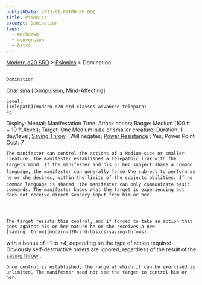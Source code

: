 ```yaml
---
publishDate: 2023-01-02T00:00:00Z
title: Psionics
excerpt: Domination
tags:
  - markdown
  - conversion
  - Astro
---
```


[Modern d20 SRD](/#modernD20) >
[Psionics](modern-d20-srd-psionics-index) > Domination

##

    Domination

[Charisma](modern-d20-srd-basics-ability-scores)
[Compulsion, Mind-Affecting]

    Level:
    [Telepath](modern-d20-srd-classes-advanced-telepath)
    4;

Display: Mental; Manifestation Time: Attack action; Range: Medium (100 ft. +
10 ft./level); Target: One Medium-size or smaller creature; Duration: 1 day/level;
[Saving Throw](modern-d20-srd-basics-saving-throws)
: Will negates;
[Power Resistance](modern-d20-srd-special-abilities-power-resistance)
: Yes; Power Point Cost: 7

    The manifester can control the actions of a Medium-size or smaller creature. The manifester establishes a telepathic link with the targets mind. If the manifester and his or her subject share a common language, the manifester can generally force the subject to perform as he or she desires, within the limits of the subjects abilities. If no common language is shared, the manifester can only communicate basic commands. The manifester knows what the target is experiencing but does not receive direct sensory input from him or her.




    The target resists this control, and if forced to take an action that goes against his or her nature he or she receives a new
    [saving  throw](modern-d20-srd-basics-saving-throws)
with a bonus of +1 to +4, depending on the type of action required. Obviously self-destructive orders are ignored, regardless of the result of the
[saving throw](modern-d20-srd-basics-saving-throws)
.

    Once control is established, the range at which it can be exercised is unlimited. The manifester need not see the target to control him or her.
